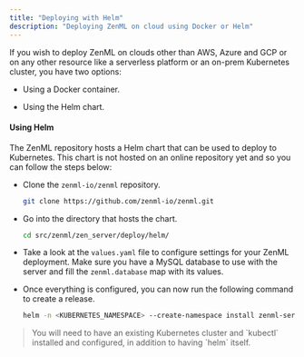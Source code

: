 ```yaml
---
title: "Deploying with Helm"
description: "Deploying ZenML on cloud using Docker or Helm"
---
```


If you wish to deploy ZenML on clouds other than AWS, Azure and GCP or on any other resource like a serverless platform or an on-prem Kubernetes cluster, you have two options:

- Using a Docker container.

- Using the Helm chart.

#### Using Helm

The ZenML repository hosts a Helm chart that can be used to deploy to Kubernetes. This chart is not hosted on an online repository yet and so you can follow the steps below:

- Clone the `zenml-io/zenml` repository.

  ```sh
  git clone https://github.com/zenml-io/zenml.git
  ```

- Go into the directory that hosts the chart.

  ```sh
  cd src/zenml/zen_server/deploy/helm/
  ```

- Take a look at the `values.yaml` file to configure settings for your ZenML deployment. Make sure you have a MySQL database to use with the server and fill the `zenml.database` map with its values.

- Once everything is configured, you can now run the following command to create a release.
  ```sh
  helm -n <KUBERNETES_NAMESPACE> --create-namespace install zenml-server .
  ```

> <Note>
>   You will need to have an existing Kubernetes cluster and `kubectl` installed
>   and configured, in addition to having `helm` itself.
> </Note>

<Snippet file="getting-started/deploying-zenml/connecting-zenml.mdx" />
